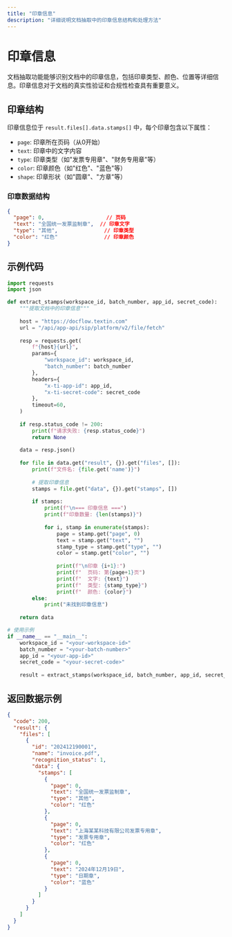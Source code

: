 ```yaml
---
title: "印章信息"
description: "详细说明文档抽取中的印章信息结构和处理方法"
---
```


# 印章信息

文档抽取功能能够识别文档中的印章信息，包括印章类型、颜色、位置等详细信息。印章信息对于文档的真实性验证和合规性检查具有重要意义。

## 印章结构

印章信息位于 `result.files[].data.stamps[]` 中，每个印章包含以下属性：

- `page`: 印章所在页码（从0开始）
- `text`: 印章中的文字内容
- `type`: 印章类型（如"发票专用章"、"财务专用章"等）
- `color`: 印章颜色（如"红色"、"蓝色"等）
- `shape`: 印章形状（如"圆章"、"方章"等）

### 印章数据结构

```json
{
  "page": 0,                    // 页码
  "text": "全国统一发票监制章",  // 印章文字
  "type": "其他",               // 印章类型
  "color": "红色"               // 印章颜色
}
```


## 示例代码

<CodeGroup>

```python Python icon=python expandable
import requests
import json

def extract_stamps(workspace_id, batch_number, app_id, secret_code):
    """提取文档中的印章信息"""
    
    host = "https://docflow.textin.com"
    url = "/api/app-api/sip/platform/v2/file/fetch"
    
    resp = requests.get(
        f"{host}{url}",
        params={
            "workspace_id": workspace_id, 
            "batch_number": batch_number
        },
        headers={
            "x-ti-app-id": app_id, 
            "x-ti-secret-code": secret_code
        },
        timeout=60,
    )
    
    if resp.status_code != 200:
        print(f"请求失败: {resp.status_code}")
        return None
    
    data = resp.json()
    
    for file in data.get("result", {}).get("files", []):
        print(f"文件名: {file.get('name')}")
        
        # 提取印章信息
        stamps = file.get("data", {}).get("stamps", [])
        
        if stamps:
            print(f"\n=== 印章信息 ===")
            print(f"印章数量: {len(stamps)}")
            
            for i, stamp in enumerate(stamps):
                page = stamp.get("page", 0)
                text = stamp.get("text", "")
                stamp_type = stamp.get("type", "")
                color = stamp.get("color", "")
                
                print(f"\n印章 {i+1}:")
                print(f"  页码: 第{page+1}页")
                print(f"  文字: {text}")
                print(f"  类型: {stamp_type}")
                print(f"  颜色: {color}")
        else:
            print("未找到印章信息")
    
    return data

# 使用示例
if __name__ == "__main__":
    workspace_id = "<your-workspace-id>"
    batch_number = "<your-batch-number>"
    app_id = "<your-app-id>"
    secret_code = "<your-secret-code>"
    
    result = extract_stamps(workspace_id, batch_number, app_id, secret_code)
```

</CodeGroup>

## 返回数据示例

```json expandable
{
  "code": 200,
  "result": {
    "files": [
      {
        "id": "202412190001",
        "name": "invoice.pdf",
        "recognition_status": 1,
        "data": {
          "stamps": [
            {
              "page": 0,
              "text": "全国统一发票监制章",
              "type": "其他",
              "color": "红色"
            },
            {
              "page": 0,
              "text": "上海某某科技有限公司发票专用章",
              "type": "发票专用章",
              "color": "红色"
            },
            {
              "page": 0,
              "text": "2024年12月19日",
              "type": "日期章",
              "color": "蓝色"
            }
          ]
        }
      }
    ]
  }
}
```

